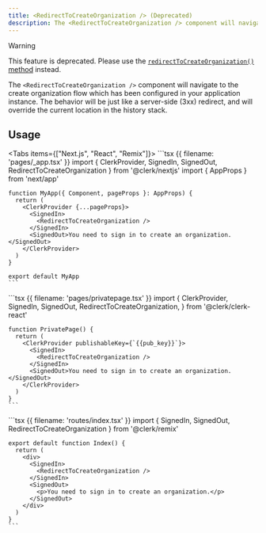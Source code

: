 ```yaml
---
title: <RedirectToCreateOrganization /> (Deprecated)
description: The <RedirectToCreateOrganization /> component will navigate to the user profile URL which has been configured in your application instance. The behavior will be just like a server-side (3xx) redirect, and will override the current location in the history stack.
---
```


> [!WARNING]
> This feature is deprecated. Please use the [`redirectToCreateOrganization()` method](/docs/references/javascript/clerk/redirect-methods#redirect-to-create-organization) instead.

The `<RedirectToCreateOrganization />` component will navigate to the create organization flow which has been configured in your application instance. The behavior will be just like a server-side (3xx) redirect, and will override the current location in the history stack.

## Usage

<Tabs items={["Next.js", "React", "Remix"]}>
  <Tab>
    ```tsx {{ filename: 'pages/_app.tsx' }}
    import { ClerkProvider, SignedIn, SignedOut, RedirectToCreateOrganization } from '@clerk/nextjs'
    import { AppProps } from 'next/app'

    function MyApp({ Component, pageProps }: AppProps) {
      return (
        <ClerkProvider {...pageProps}>
          <SignedIn>
            <RedirectToCreateOrganization />
          </SignedIn>
          <SignedOut>You need to sign in to create an organization.</SignedOut>
        </ClerkProvider>
      )
    }

    export default MyApp
    ```
  </Tab>

  <Tab>
    ```tsx {{ filename: 'pages/privatepage.tsx' }}
    import {
      ClerkProvider,
      SignedIn,
      SignedOut,
      RedirectToCreateOrganization,
    } from '@clerk/clerk-react'

    function PrivatePage() {
      return (
        <ClerkProvider publishableKey={`{{pub_key}}`}>
          <SignedIn>
            <RedirectToCreateOrganization />
          </SignedIn>
          <SignedOut>You need to sign in to create an organization.</SignedOut>
        </ClerkProvider>
      )
    }
    ```
  </Tab>

  <Tab>
    ```tsx {{ filename: 'routes/index.tsx' }}
    import { SignedIn, SignedOut, RedirectToCreateOrganization } from '@clerk/remix'

    export default function Index() {
      return (
        <div>
          <SignedIn>
            <RedirectToCreateOrganization />
          </SignedIn>
          <SignedOut>
            <p>You need to sign in to create an organization.</p>
          </SignedOut>
        </div>
      )
    }
    ```
  </Tab>
</Tabs>
